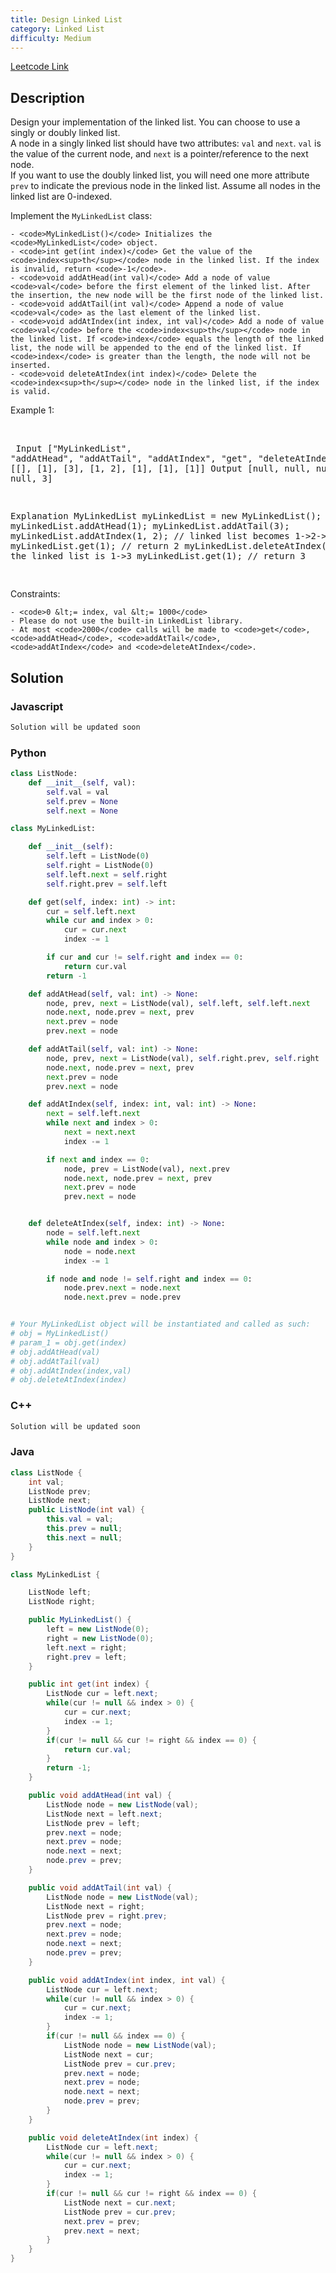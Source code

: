 ```yaml
---
title: Design Linked List
category: Linked List
difficulty: Medium
---
```


<Callout>

[Leetcode Link](https://leetcode.com/problems/design-linked-list)

</Callout>

## Description

Design your implementation of the linked list. You can choose to use a singly or doubly linked list.<br />
A node in a singly linked list should have two attributes: <code>val</code> and <code>next</code>. <code>val</code> is the value of the current node, and <code>next</code> is a pointer/reference to the next node.<br />
If you want to use the doubly linked list, you will need one more attribute <code>prev</code> to indicate the previous node in the linked list. Assume all nodes in the linked list are 0-indexed.

Implement the <code>MyLinkedList</code> class:

    - <code>MyLinkedList()</code> Initializes the <code>MyLinkedList</code> object.
    - <code>int get(int index)</code> Get the value of the <code>index<sup>th</sup></code> node in the linked list. If the index is invalid, return <code>-1</code>.
    - <code>void addAtHead(int val)</code> Add a node of value <code>val</code> before the first element of the linked list. After the insertion, the new node will be the first node of the linked list.
    - <code>void addAtTail(int val)</code> Append a node of value <code>val</code> as the last element of the linked list.
    - <code>void addAtIndex(int index, int val)</code> Add a node of value <code>val</code> before the <code>index<sup>th</sup></code> node in the linked list. If <code>index</code> equals the length of the linked list, the node will be appended to the end of the linked list. If <code>index</code> is greater than the length, the node will not be inserted.
    - <code>void deleteAtIndex(int index)</code> Delete the <code>index<sup>th</sup></code> node in the linked list, if the index is valid.

Example 1:

<br /><pre className="overflow-x-auto">
Input
[&quot;MyLinkedList&quot;, &quot;addAtHead&quot;, &quot;addAtTail&quot;, &quot;addAtIndex&quot;, &quot;get&quot;, &quot;deleteAtIndex&quot;, &quot;get&quot;]
[[], [1], [3], [1, 2], [1], [1], [1]]
Output
[null, null, null, null, 2, null, 3]

Explanation
MyLinkedList myLinkedList = new MyLinkedList();
myLinkedList.addAtHead(1);
myLinkedList.addAtTail(3);
myLinkedList.addAtIndex(1, 2); // linked list becomes 1-&gt;2-&gt;3
myLinkedList.get(1); // return 2
myLinkedList.deleteAtIndex(1); // now the linked list is 1-&gt;3
myLinkedList.get(1); // return 3

</pre>

Constraints:

    - <code>0 &lt;= index, val &lt;= 1000</code>
    - Please do not use the built-in LinkedList library.
    - At most <code>2000</code> calls will be made to <code>get</code>, <code>addAtHead</code>, <code>addAtTail</code>, <code>addAtIndex</code> and <code>deleteAtIndex</code>.

## Solution

### Javascript

```javascript
Solution will be updated soon
```

### Python

```python
class ListNode:
    def __init__(self, val):
        self.val = val
        self.prev = None
        self.next = None

class MyLinkedList:

    def __init__(self):
        self.left = ListNode(0)
        self.right = ListNode(0)
        self.left.next = self.right
        self.right.prev = self.left

    def get(self, index: int) -> int:
        cur = self.left.next
        while cur and index > 0:
            cur = cur.next
            index -= 1

        if cur and cur != self.right and index == 0:
            return cur.val
        return -1

    def addAtHead(self, val: int) -> None:
        node, prev, next = ListNode(val), self.left, self.left.next
        node.next, node.prev = next, prev
        next.prev = node
        prev.next = node

    def addAtTail(self, val: int) -> None:
        node, prev, next = ListNode(val), self.right.prev, self.right
        node.next, node.prev = next, prev
        next.prev = node
        prev.next = node

    def addAtIndex(self, index: int, val: int) -> None:
        next = self.left.next
        while next and index > 0:
            next = next.next
            index -= 1

        if next and index == 0:
            node, prev = ListNode(val), next.prev
            node.next, node.prev = next, prev
            next.prev = node
            prev.next = node


    def deleteAtIndex(self, index: int) -> None:
        node = self.left.next
        while node and index > 0:
            node = node.next
            index -= 1

        if node and node != self.right and index == 0:
            node.prev.next = node.next
            node.next.prev = node.prev


# Your MyLinkedList object will be instantiated and called as such:
# obj = MyLinkedList()
# param_1 = obj.get(index)
# obj.addAtHead(val)
# obj.addAtTail(val)
# obj.addAtIndex(index,val)
# obj.deleteAtIndex(index)

```

### C++

```cpp
Solution will be updated soon
```

### Java

```java
class ListNode {
    int val;
    ListNode prev;
    ListNode next;
    public ListNode(int val) {
        this.val = val;
        this.prev = null;
        this.next = null;
    }
}

class MyLinkedList {

    ListNode left;
    ListNode right;

    public MyLinkedList() {
        left = new ListNode(0);
        right = new ListNode(0);
        left.next = right;
        right.prev = left;
    }

    public int get(int index) {
        ListNode cur = left.next;
        while(cur != null && index > 0) {
            cur = cur.next;
            index -= 1;
        }
        if(cur != null && cur != right && index == 0) {
            return cur.val;
        }
        return -1;
    }

    public void addAtHead(int val) {
        ListNode node = new ListNode(val);
        ListNode next = left.next;
        ListNode prev = left;
        prev.next = node;
        next.prev = node;
        node.next = next;
        node.prev = prev;
    }

    public void addAtTail(int val) {
        ListNode node = new ListNode(val);
        ListNode next = right;
        ListNode prev = right.prev;
        prev.next = node;
        next.prev = node;
        node.next = next;
        node.prev = prev;
    }

    public void addAtIndex(int index, int val) {
        ListNode cur = left.next;
        while(cur != null && index > 0) {
            cur = cur.next;
            index -= 1;
        }
        if(cur != null && index == 0) {
            ListNode node = new ListNode(val);
            ListNode next = cur;
            ListNode prev = cur.prev;
            prev.next = node;
            next.prev = node;
            node.next = next;
            node.prev = prev;
        }
    }

    public void deleteAtIndex(int index) {
        ListNode cur = left.next;
        while(cur != null && index > 0) {
            cur = cur.next;
            index -= 1;
        }
        if(cur != null && cur != right && index == 0) {
            ListNode next = cur.next;
            ListNode prev = cur.prev;
            next.prev = prev;
            prev.next = next;
        }
    }
}

```

